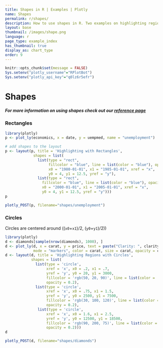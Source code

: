 ```yaml
---
title: Shapes in R | Examples | Plotly
name: Shapes
permalink: r/shapes/
description: How to use shapes in R. Two examples on highlighting regions by adding shapes to your R charts.
layout: base
thumbnail: /images/shape.png
language: r
page_type: example_index
has_thumbnail: true
display_as: chart_type
order: 9
---
```


```r
knitr::opts_chunk$set(message = FALSE)
Sys.setenv("plotly_username"="RPlotBot")
Sys.setenv("plotly_api_key"="q0lz6r5efr")
```
# Shapes

##### For more information on using shapes check out our <b>[reference page](https://plot.ly/r/reference/#layout-shapes)</b>

### Rectangles
```r
library(plotly)
p <- plot_ly(economics, x = date, y = uempmed, name = "unemployment")

# add shapes to the layout
p <- layout(p, title = 'Highlighting with Rectangles', 
             shapes = list(
               list(type = "rect", 
                    fillcolor = "blue", line = list(color = "blue"), opacity = 0.3, 
                    x0 = "1980-01-01", x1 = "1985-01-01", xref = "x", 
                    y0 = 4, y1 = 12.5, yref = "y"), 
               list(type = "rect",
                 fillcolor = "blue", line = list(color = "blue"), opacity = 0.2, 
                 x0 = "2000-01-01", x1 = "2005-01-01", xref = "x", 
                 y0 = 4, y1 = 12.5, yref = "y"))) 
p
```
```r
plotly_POST(p, filename="shapes/unemployment")
```
### Circles
Circles are centered around  ((`x0`+`x1`)/2, (`y0`+`y1`)/2))
```r
library(plotly)
d <- diamonds[sample(nrow(diamonds), 1000), ]
d <- plot_ly(d, x = carat, y = price, text = paste("Clarity: ", clarity),
             mode = "markers", color = carat, size = carat, opacity = carat)
d <- layout(d, title = 'Highlighting Regions with Circles', 
            shapes = list(
              list(type = 'circle',
                   xref = 'x', x0 = .2, x1 = .7,
                   yref = 'y', y0 = 20, y1 = 3000,
                   fillcolor = 'rgb(50, 20, 90)', line = list(color = 'rgb(50, 20, 90)'),
                   opacity = 0.2),
              list(type = 'circle',
                   xref = 'x', x0 = .75, x1 = 1.5,
                   yref = 'y', y0 = 2500, y1 = 7500,
                   fillcolor = 'rgb(30, 100, 120)', line = list(color = 'rgb(30, 100, 120)'),
                   opacity = 0.2),
               list(type = 'circle',
                   xref = 'x', x0 = 1.6, x1 = 2.5,
                   yref = 'y', y0 = 12500, y1 = 18500,
                   fillcolor = 'rgb(90, 200, 75)', line = list(color = 'rgb(90, 200, 75)'),
                   opacity = 0.2)))
d
```
```r
plotly_POST(d, filename="shapes/diamonds")
```
